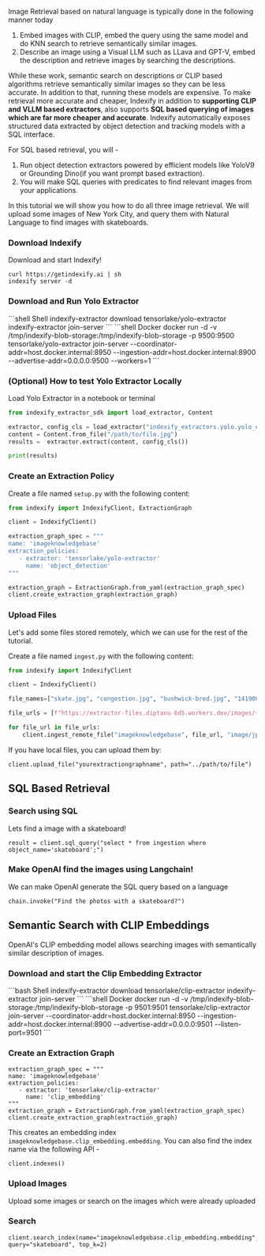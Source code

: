 Image Retrieval based on natural language is typically done in the following manner today

1. Embed images with CLIP, embed the query using the same model and do KNN search to retrieve semantically similar images.
2. Describe an image using a Visual LLM such as LLava and GPT-V, embed the description and retrieve images by searching the descriptions.

While these work, semantic search on descriptions or CLIP based algorithms retrieve semantically similar images so they can be less accurate. In addition to that, running these models are expensive. To make retrieval more accurate and cheaper, Indexify in addition to **supporting CLIP and VLLM based extractors**, also supports **SQL based querying of images which are far more cheaper and accurate**. Indexify automatically exposes structured data extracted by object detection and tracking models with a SQL interface.

For SQL based retrieval, you will -

1. Run object detection extractors powered by efficient models like YoloV9 or Grounding Dino(if you want prompt based extraction).
2. You will make SQL queries with predicates to find relevant images from your applications.

In this tutorial we will show you how to do all three image retrieval. We will upload some images of New York City, and query them with Natural Language to find images with skateboards.

### Download Indexify
Download and start Indexify!

```
curl https://getindexify.ai | sh
indexify server -d 
```

### Download and Run Yolo Extractor

<CodeGroup>
    ```shell Shell
    indexify-extractor download tensorlake/yolo-extractor
    indexify-extractor join-server
    ```
    ```shell Docker
    docker run -d -v /tmp/indexify-blob-storage:/tmp/indexify-blob-storage -p 9500:9500 tensorlake/yolo-extractor join-server --coordinator-addr=host.docker.internal:8950 --ingestion-addr=host.docker.internal:8900 --advertise-addr=0.0.0.0:9500 --workers=1
    ```
</CodeGroup>


### (Optional) How to test Yolo Extractor Locally
Load Yolo Extractor in a notebook or terminal
```python
from indexify_extractor_sdk import load_extractor, Content

extractor, config_cls = load_extractor("indexify_extractors.yolo.yolo_extractor:YoloExtractor")
content = Content.from_file("/path/to/file.jpg")
results =  extractor.extract(content, config_cls())

print(results)
```

### Create an Extraction Policy

Create a file named `setup.py` with the following content:

```python setup.py
from indexify import IndexifyClient, ExtractionGraph

client = IndexifyClient()

extraction_graph_spec = """
name: 'imageknowledgebase'
extraction_policies:
   - extractor: 'tensorlake/yolo-extractor'
     name: 'object_detection'
"""

extraction_graph = ExtractionGraph.from_yaml(extraction_graph_spec)
client.create_extraction_graph(extraction_graph)
```

### Upload Files

Let's add some files stored remotely, which we can use for the rest of the tutorial.

Create a file named `ingest.py` with the following content:

```python ingest.py
from indexify import IndexifyClient

client = IndexifyClient()

file_names=["skate.jpg", "congestion.jpg", "bushwick-bred.jpg", "141900.jpg", "132500.jpg", "123801.jpg","120701.jpg", "103701.jpg"]

file_urls = [f"https://extractor-files.diptanu-6d5.workers.dev/images/{file_name}" for file_name in file_names]

for file_url in file_urls:
    client.ingest_remote_file("imageknowledgebase", file_url, "image/jpg", {})
```

If you have local files, you can upload them by:

```
client.upload_file("yourextractiongraphname", path="../path/to/file")
```


## SQL Based Retrieval

### Search using SQL

Lets find a image with a skateboard!

```
result = client.sql_query("select * from ingestion where object_name='skateboard';")
```

### Make OpenAI find the images using Langchain! 
We can make OpenAI generate the SQL query based on a language

```
chain.invoke("Find the photos with a skateboard?")
```
## Semantic Search with CLIP Embeddings
OpenAI's CLIP embedding model allows searching images with semantically similar description of images. 

### Download and start the Clip Embedding Extractor

<CodeGroup>
    ```bash Shell
    indexify-extractor download tensorlake/clip-extractor
    indexify-extractor join-server
    ```
    ```shell Docker
    docker run -d -v /tmp/indexify-blob-storage:/tmp/indexify-blob-storage -p 9501:9501 tensorlake/clip-extractor join-server --coordinator-addr=host.docker.internal:8950 --ingestion-addr=host.docker.internal:8900 --advertise-addr=0.0.0.0:9501 --listen-port=9501
    ```
</CodeGroup>


### Create an Extraction Graph

```
extraction_graph_spec = """
name: 'imageknowledgebase'
extraction_policies:
   - extractor: 'tensorlake/clip-extractor'
     name: 'clip_embedding'
"""
extraction_graph = ExtractionGraph.from_yaml(extraction_graph_spec)
client.create_extraction_graph(extraction_graph)
```

This creates an embedding index `imageknowledgebase.clip_embedding.embedding`. You can also find the index name via the following API - 

```
client.indexes()
```

### Upload Images
Upload some images or search on the images which were already uploaded

### Search

```
client.search_index(name="imageknowledgebase.clip_embedding.embedding", query="skateboard", top_k=2)
```
